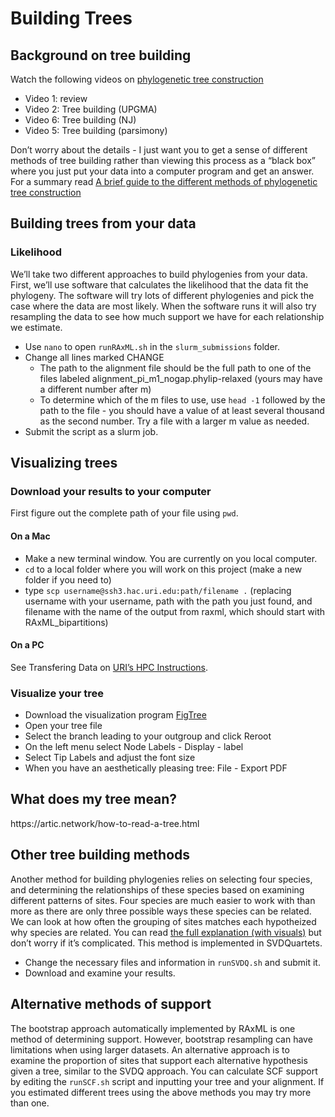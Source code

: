 # Building Trees

## Background on tree building

Watch the following videos on [phylogenetic tree construction](https://www.youtube.com/playlist?list=PLZv47g5zgNKVcBDLTZzA6VT5bSHYr5KGj)

- Video 1: review
- Video 2: Tree building (UPGMA)
- Video 6: Tree building (NJ)
- Video 5: Tree building (parsimony)

Don't worry about the details - I just want you to get a sense of different methods of tree building rather than viewing this process as a "black box" where you just put your data into a computer program and get an answer. For a summary read
[A brief guide to the different methods of phylogenetic tree construction](https://zageno.com/l/guide-to-different-methods-of-phylogenetic-tree-construction)

## Building trees from your data

### Likelihood

We'll take two different approaches to build phylogenies from your data.
First, we'll use software that calculates the likelihood that the data fit the phylogeny.
The software will try lots of different phylogenies and pick the case where the data are most likely.
When the software runs it will also try resampling the data to see how much support we have for each relationship we estimate.

* Use `nano` to open `runRAxML.sh` in the `slurm_submissions` folder.
* Change all lines marked CHANGE
  - The path to the alignment file should be the full path to one of the files labeled alignment_pi_m1_nogap.phylip-relaxed (yours may have a different number after m)
  - To determine which of the m files to use, use `head -1` followed by the path to the file - you should have a value of at least several thousand as the second number. Try a file with a larger m value as needed. 
* Submit the script as a slurm job.

## Visualizing trees

### Download your results to your computer

First figure out the complete path of your file using `pwd`.

#### On a Mac

* Make a new terminal window. You are currently on you local computer. 
* `cd` to a local folder where you will work on this project (make a new folder if you need to)
* type `scp username@ssh3.hac.uri.edu:path/filename .` (replacing username with your username, path with the path you just found, and filename with the name of the output from raxml, which should start with RAxML_bipartitions)

#### On a PC

See Transfering Data on [URI's HPC Instructions](https://its.uri.edu/research-computing/using-andromeda/#transfer). 

### Visualize your tree

* Download the visualization program [FigTree](http://tree.bio.ed.ac.uk/software/figtree/)
* Open your tree file
* Select the branch leading to your outgroup and click Reroot
* On the left menu select Node Labels - Display - label
* Select Tip Labels and adjust the font size
* When you have an aesthetically pleasing tree: File - Export PDF

## What does my tree mean?

https://artic.network/how-to-read-a-tree.html

## Other tree building methods

Another method for building phylogenies relies on selecting four species,
and determining the relationships of these species based on examining
different patterns of sites.
Four species are much easier to work with than more as there are only three possible ways these species can be related.
We can look at how often the grouping of sites matches each hypotheized why species are related.
You can read [the full explanation (with visuals)](https://www.asc.ohio-state.edu/kubatko.2//SpeciesTreesLab1_2019_Annotated.pdf) but don't worry if it's complicated.
This method is implemented in SVDQuartets.

* Change the necessary files and information in `runSVDQ.sh` and submit it.
* Download and examine your results.

## Alternative methods of support

The bootstrap approach automatically implemented by RAxML is one method of determining support. 
However, bootstrap resampling can have limitations when using larger datasets.
An alternative approach is to examine the proportion of sites that support each alternative hypothesis given a tree,
similar to the SVDQ approach. 
You can calculate SCF support by editing the `runSCF.sh` script and inputting your tree and your alignment.
If you estimated different trees using the above methods you may try more than one.

